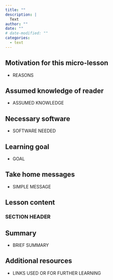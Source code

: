 ```yaml
---
title: ""
description: |
  Text
author: ""
date: ""
# date-modified: ""
categories:
  - text
---
```


## Motivation for this micro-lesson

-   REASONS

## Assumed knowledge of reader

-   ASSUMED KNOWLEDGE

## Necessary software

-   SOFTWARE NEEDED

## Learning goal

-   GOAL

## Take home messages

-   SIMPLE MESSAGE

## Lesson content

### SECTION HEADER

## Summary

- BRIEF SUMMARY

## Additional resources

-   LINKS USED OR FOR FURTHER LEARNING
